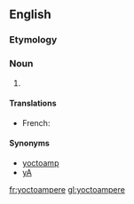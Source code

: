 ==English==

===Etymology===
{{prefix|yocto|ampere|lang=en}}

===Noun===
{{en-noun}}

# {{SI-unit|yocto|ampere|electrical current}}

====Translations====
{{trans-top|unit of electrical current}}
* French: {{t+|fr|yoctoampère|m}}
{{trans-mid}}
{{trans-bottom}}

====Synonyms====
* [[yoctoamp]]
* [[yA]]

[[fr:yoctoampere]]
[[gl:yoctoampere]]